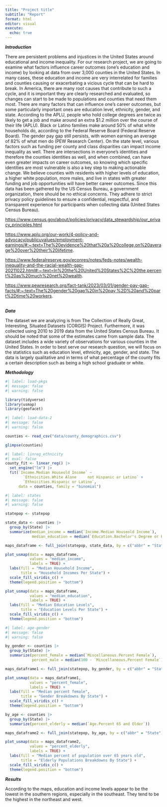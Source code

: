 ```yaml
---
title: "Project title"
subtitle: "Report"
format: html
editor: visual
execute:
  echo: true
---
```


***Introduction***

There are persistent problems and injustices in the United States around educational and income inequality. For our research project, we are going to examine what factors influence career outcomes (one's education and income) by looking at data from over 3,000 counties in the United States. In many cases, these education and income are very interrelated for families and counties causing or exacerbating a vicious cycle that can be hard to break. In America, there are many root causes that contribute to such a cycle, and it is important they are clearly researched and evaluated, so changes can start to be made to populations and counties that need them most. There are many factors that can influence one's career outcomes, but some particularly important ones are education level, ethnicity, gender, and state. According to the APLU, people who hold college degrees are twice as likely to get a job and make around an extra \$1.2 million over the course of their life (APLU). Black or Latino families make around 50% of what white households do, according to the Federal Reserve Board (Federal Reserve Board). The gender pay gap still persists, with women earning an average of 82% of what men do (PEW Research Center). On the state level, various factors such as funding per county and class disparities can impact income inequality as well. There are intersections in everyone's identities and therefore the counties identities as well, and when combined, can have even greater impacts on career outcomes, so knowing which specific identities are most vulnerable is also a key step to making actionable change. We believe counties with residents with higher levels of education, a higher white population, more males, and live in states with greater funding and job opportunities will have better career outcomes. Since this data has been gathered by the US Census Bureau, a government organization, there should be no ethical concerns. They adhere to strict privacy policy guidelines to ensure a confidential, respectful, and transparent experience for participants when collecting data (United States Census Bureau).

<https://www.census.gov/about/policies/privacy/data_stewardship/our_privacy_principles.html>

<https://www.aplu.org/our-work/4-policy-and-advocacy/publicuvalues/employment-earnings/#:~:text=The%20evidence%20that%20a%20college,on%20average%20over%20their%20lifetime>.

<https://www.federalreserve.gov/econres/notes/feds-notes/wealth-inequality-and-the-racial-wealth-gap-20211022.html#:~:text=In%20the%20United%20States%2C%20the,percent%20as%20much%20net%20wealth>.

<https://www.pewresearch.org/fact-tank/2023/03/01/gender-pay-gap-facts/#:~:text=The%20gender%20gap%20in%20pay,%2D%20and%20part%2Dtime%20workers>.

\
***Data***

The dataset we are analyzing is from The Collection of Really Great, Interesting, Situated Datasets (CORGIS) Project. Furthermore, it was collected using 2010 to 2019 data from the United States Census Bureau. It should be noted that some of the estimates came from sample data. The dataset includes a wide variety of observations for various counties in the United States. In order to best serve our research question, we will focus on the statistics such as education level, ethnicity, age, gender, and state. The data is largely qualitative and in terms of what percentage of the county fits a certain description such as being a high school graduate or white.\

***Methodology***

```r
#| label: load-pkgs
#| message: false
#| warning: false

library(tidyverse)
library(usmap)
library(geofacet)
```

```r
#| label: load-data-2
#| message: false
#| warning: false

counties <- read_csv("data/county_demographics.csv")

glimpse(counties)
```

```r
#| label: linreg_ethnicity
#| eval: false
county_fit <- linear_reg() |>
  set_engine("lm") |>
  fit(`Income.Median Houseold Income` ~ 
        `Ethnicities.White Alone	 not Hispanic or Latino` + 
        `Ethnicities.Hispanic or Latino`, 
      data = counties, family = "binomial") 
```

```r
#| label: states
#| message: false
#| warning: false

statepop <- statepop

state_data <- counties |>
  group_by(State) |>
  summarize(median_income = median(`Income.Median Houseold Income`),
            median_education = median(`Education.Bachelor's Degree or Higher`))

maps_dataframe <- full_join(statepop, state_data, by = c("abbr" = "State")) 

plot_usmap(data = maps_dataframe,
           values = "median_income",
           labels = TRUE) +
  labs(fill = "Median Household Income", 
       title = "Household Incomes Per State") +
  scale_fill_viridis_c() +
  theme(legend.position = "bottom") 

plot_usmap(data = maps_dataframe,
           values = "median_education",
           labels = TRUE) +
  labs(fill = "Median Education Levels", 
       title = "Education Levels Per State") +
  scale_fill_viridis_c() +
  theme(legend.position = "bottom") 
```

```r
#| label: age-gender
#| message: false
#| warning: false

by_gender <- counties |>
  group_by(State) |>
  summarize(percent_female = median(`Miscellaneous.Percent Female`),
            percent_male = median(100 - `Miscellaneous.Percent Female`))

maps_dataframe1 <- full_join(statepop, by_gender, by = c("abbr" = "State")) 

plot_usmap(data = maps_dataframe1,
           values = "percent_female",
           labels = TRUE) +
  labs(fill = "Median percent female", 
       title = "Gender Breakdowns By State") +
  scale_fill_viridis_c() +
  theme(legend.position = "bottom") 

by_age <- counties |>
  group_by(State) |>
  summarize(percent_elderly = median(`Age.Percent 65 and Older`))

maps_dataframe2 <- full_join(statepop, by_age, by = c("abbr" = "State")) 

plot_usmap(data = maps_dataframe2,
           values = "percent_elderly",
           labels = TRUE) +
  labs(fill = "Median percent of population over 65 years old", 
       title = "Elderly Populations Breakdowns By State") +
  scale_fill_viridis_c() +
  theme(legend.position = "bottom") 

```

***Results***

According to the maps, education and income levels appear to be the lowest in the southern regions, especially in the southeast. They tend to be the highest in the northeast and west.
